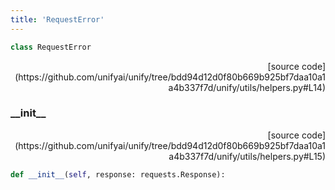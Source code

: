 ```yaml
---
title: 'RequestError'
---
```


```python
class RequestError
```

<p align="right">[source code](https://github.com/unifyai/unify/tree/bdd94d12d0f80b669b925bf7daa10a1a4b337f7d/unify/utils/helpers.py#L14)</p>



### \_\_init\_\_

<p align="right">[source code](https://github.com/unifyai/unify/tree/bdd94d12d0f80b669b925bf7daa10a1a4b337f7d/unify/utils/helpers.py#L15)</p>

```python
def __init__(self, response: requests.Response):
```

